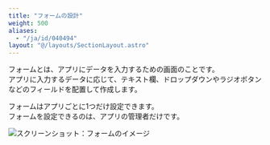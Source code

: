 ```yaml
---
title: "フォームの設計"
weight: 500
aliases:
  - "/ja/id/040494"
layout: "@/layouts/SectionLayout.astro"
---
```




フォームとは、アプリにデータを入力するための画面のことです。  
アプリに入力するデータに応じて、テキスト欄、ドロップダウンやラジオボタンなどのフィールドを配置して作成します。

フォームはアプリごとに1つだけ設定できます。  
フォームを設定できるのは、アプリの管理者だけです。

<Img src="/k/kintone/img-ja/form_img01.png" alt="スクリーンショット：フォームのイメージ" />
